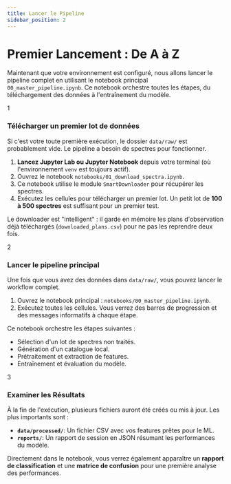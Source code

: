 ```yaml
---
title: Lancer le Pipeline
sidebar_position: 2
---
```


<!-- Complet for v0.1.0-alpha release -->


# <FontAwesomeIcon icon={faSpinner} /> Premier Lancement : De A à Z

Maintenant que votre environnement est configuré, nous allons lancer le pipeline complet en utilisant le notebook principal `00_master_pipeline.ipynb`. Ce notebook orchestre toutes les étapes, du téléchargement des données à l'entraînement du modèle.

<div className="card-demo">
  <div className="card margin-bottom--lg">
    <div className="card__header">
      <span className="step-number">1</span>
      <h3><FontAwesomeIcon icon={faDownload} /> Télécharger un premier lot de données</h3>
    </div>
    <div className="card__body">
      <p>
        Si c'est votre toute première exécution, le dossier <code>data/raw/</code> est probablement vide. Le pipeline a besoin de spectres pour fonctionner.
      </p>
      <ol>
        <li><strong>Lancez Jupyter Lab ou Jupyter Notebook</strong> depuis votre terminal (où l'environnement <code>venv</code> est toujours actif).</li>
        <li>Ouvrez le notebook <code>notebooks/01_download_spectra.ipynb</code>.</li>
        <li>Ce notebook utilise le module <code>SmartDownloader</code> pour récupérer les spectres.</li>
        <li>Exécutez les cellules pour télécharger un premier lot. Un petit lot de <strong>100 à 500 spectres</strong> est suffisant pour un premier test.</li>
      </ol>
      <Admonition type="tip" title="Conseil">
        <p>
          Le downloader est "intelligent" : il garde en mémoire les plans d'observation déjà téléchargés (<code>downloaded_plans.csv</code>) pour ne pas les reprendre deux fois.
        </p>
      </Admonition>
    </div>
  </div>
  <div className="card margin-bottom--lg">
    <div className="card__header">
      <span className="step-number">2</span>
      <h3><FontAwesomeIcon icon={faCogs} /> Lancer le pipeline principal</h3>
    </div>
    <div className="card__body">
      Une fois que vous avez des données dans <code>data/raw/</code>, vous pouvez lancer le workflow complet.
      <ol>
        <li>Ouvrez le notebook principal : <code>notebooks/00_master_pipeline.ipynb</code>.</li>
        <li>Exécutez toutes les cellules. Vous verrez des barres de progression et des messages informatifs à chaque étape.</li>
      </ol>
      <p>Ce notebook orchestre les étapes suivantes :</p>
      <ul>
        <li>Sélection d'un lot de spectres non traités.</li>
        <li>Génération d'un catalogue local.</li>
        <li>Prétraitement et extraction de features.</li>
        <li>Entraînement et évaluation du modèle.</li>
      </ul>
    </div>
  </div>
  <div className="card">
    <div className="card__header">
      <span className="step-number">3</span>
      <h3><FontAwesomeIcon icon={faPoll} /> Examiner les Résultats</h3>
    </div>
    <div className="card__body">
      À la fin de l'exécution, plusieurs fichiers auront été créés ou mis à jour. Les plus importants sont :
      <ul>
        <li><strong><code>data/processed/</code></strong>: Un fichier CSV avec vos features prêtes pour le ML.</li>
        <li><strong><code>reports/</code></strong>: Un rapport de session en JSON résumant les performances du modèle.</li>
      </ul>
      <p>Directement dans le notebook, vous verrez également apparaître un <strong>rapport de classification</strong> et une <strong>matrice de confusion</strong> pour une première analyse des performances.</p>
    </div>
  </div>
</div>